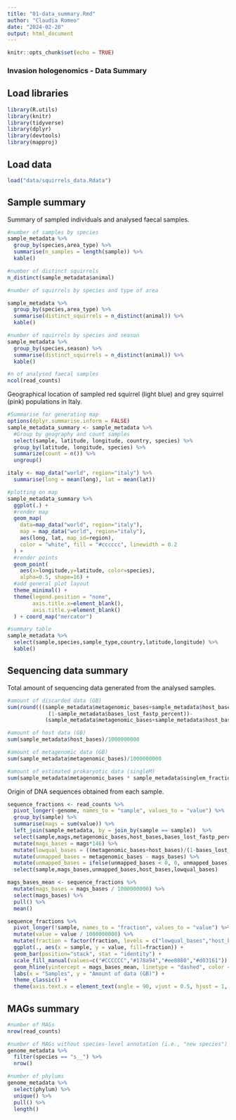 ```yaml
---
title: "01-data_summary.Rmd"
author: "Claudia Romeo"
date: "2024-02-20"
output: html_document
---
```


```r
knitr::opts_chunk$set(echo = TRUE)
```

### Invasion hologenomics - Data Summary


## Load libraries

```r
library(R.utils)
library(knitr)
library(tidyverse)
library(dplyr)
library(devtools)
library(mapproj)

```

## Load data

```r

load("data/squirrels_data.Rdata")

```

## Sample summary

Summary of sampled individuals and analysed faecal samples.

```r

#number of samples by species
sample_metadata %>%
  group_by(species,area_type) %>%
  summarise(n_samples = length(sample)) %>%
  kable()

#number of distinct squirrels
n_distinct(sample_metadata$animal)

#number of squirrels by species and type of area

sample_metadata %>%
  group_by(species,area_type) %>%
  summarise(distinct_squirrels = n_distinct(animal)) %>%
  kable()

#number of squirrels by species and season
sample_metadata %>%
  group_by(species,season) %>%
  summarise(distinct_squirrels = n_distinct(animal)) %>%
  kable()

#n of analysed faecal samples
ncol(read_counts)

```

Geographical location of sampled red squirrel (light blue) and grey squirrel (pink) populations in Italy.

```r
#Summarise for generating map
options(dplyr.summarise.inform = FALSE)
sample_metadata_summary <- sample_metadata %>%
  #Group by geography and count samples
  select(sample, latitude, longitude, country, species) %>%
  group_by(latitude, longitude, species) %>%
  summarize(count = n()) %>%
  ungroup()

italy <- map_data("world", region="italy") %>%
  summarise(long = mean(long), lat = mean(lat))

#plotting on map
sample_metadata_summary %>%
  ggplot(.) +
  #render map
  geom_map(
    data=map_data("world", region="italy"),
    map = map_data("world", region="italy"),
    aes(long, lat, map_id=region),
    color = "white", fill = "#cccccc", linewidth = 0.2
  ) +
  #render points
  geom_point(
    aes(x=longitude,y=latitude, color=species),
    alpha=0.5, shape=16) +
  #add general plot layout
  theme_minimal() +
  theme(legend.position = "none",
        axis.title.x=element_blank(),
        axis.title.y=element_blank()
  ) + coord_map("mercator")
```


```r
#summary table
sample_metadata %>%
  select(sample,species,sample_type,country,latitude,longitude) %>%
  kable()

```

## Sequencing data summary

Total amount of sequencing data generated from the analysed samples.

```r

#amount of discarded data (GB)
sum(round(((sample_metadata$metagenomic_bases+sample_metadata$host_bases)/
             (1-sample_metadata$bases_lost_fastp_percent))-
            (sample_metadata$metagenomic_bases+sample_metadata$host_bases)))/1000000000

#amount of host data (GB)
sum(sample_metadata$host_bases)/1000000000

#amount of metagenomic data (GB)
sum(sample_metadata$metagenomic_bases)/1000000000

#amount of estimated prokaryotic data (singleM)
sum(sample_metadata$metagenomic_bases * sample_metadata$singlem_fraction)/1000000000

```


Origin of DNA sequences obtained from each sample.

```r
sequence_fractions <- read_counts %>%
  pivot_longer(-genome, names_to = "sample", values_to = "value") %>%
  group_by(sample) %>%
  summarise(mags = sum(value)) %>%
  left_join(sample_metadata, by = join_by(sample == sample))  %>%
  select(sample,mags,metagenomic_bases,host_bases,bases_lost_fastp_percent) %>%
  mutate(mags_bases = mags*146) %>%
  mutate(lowqual_bases = ((metagenomic_bases+host_bases)/(1-bases_lost_fastp_percent))-(metagenomic_bases+host_bases)) %>%
  mutate(unmapped_bases = metagenomic_bases - mags_bases) %>%
  mutate(unmapped_bases = ifelse(unmapped_bases < 0, 0, unmapped_bases)) %>%
  select(sample,mags_bases,unmapped_bases,host_bases,lowqual_bases)

mags_bases_mean <- sequence_fractions %>%
  mutate(mags_bases = mags_bases / 1000000000) %>%
  select(mags_bases) %>%
  pull() %>%
  mean()

sequence_fractions %>%
  pivot_longer(!sample, names_to = "fraction", values_to = "value") %>%
  mutate(value = value / 1000000000) %>%
  mutate(fraction = factor(fraction, levels = c("lowqual_bases","host_bases","unmapped_bases","mags_bases"))) %>%
  ggplot(., aes(x = sample, y = value, fill=fraction)) +
  geom_bar(position="stack", stat = "identity") +
  scale_fill_manual(values=c("#CCCCCC","#178a94","#ee8080","#d03161")) +
  geom_hline(yintercept = mags_bases_mean, linetype = "dashed", color = "black") +
  labs(x = "Samples", y = "Amount of data (GB)") +
  theme_classic() +
  theme(axis.text.x = element_text(angle = 90, vjust = 0.5, hjust = 1, size=6),legend.position = "bottom")

```

## MAGs summary

```r

#number of MAGs
nrow(read_counts)

#number of MAGs without species-level annotation (i.e., "new species")
genome_metadata %>%
  filter(species == "s__") %>%
  nrow()

#number of phylums
genome_metadata %>%
  select(phylum) %>%
  unique() %>%
  pull() %>%
  length()

```


